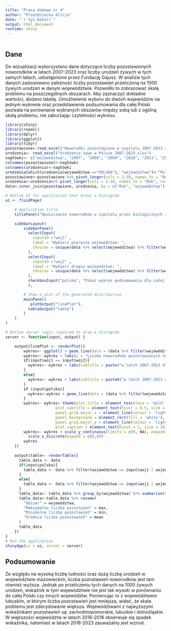 ---
title: "Praca domowa nr 4"
author: "Przeździecka Alicja"
date: "`r Sys.Date()`"
output: html_document
runtime: shiny
---

```{r setup, include=FALSE}

```

## Dane

Do wizualizacji wykorzystano dane dotyczące liczby pozostawionych noworodków w latach 2007-2023 oraz liczby urodzeń żywych w tych samych latach, udostępnione przez Fundację Gajusz. W analizie tych danych zastosowano zależność liczby pozostawień przeliczoną na 1000 żywych urodzeń w danym województwie. Pozwoliło to zobrazować skalę problemu na poszczególnych obszarach. Aby zaznaczyć dokładne wartości, dodano tabelę. Umożliwienie wyboru do dwóch województw na jednym wykresie oraz przedstawienie podsumowania dla całej Polski pozwala na porównanie wybranych obszarów między sobą lub z ogólną skalą problemu, nie zaburzając czytelności wykresu.

```{r , message=FALSE}
library(shiny)
library(readxl)
library(dplyr)
library(ggplot2)
library(tidyr)
pozostawione<-read_excel("Noworodki pozostawione w szpitalu 2007-2023.xlsx", skip=2, range = "A9:R25", col_names = FALSE)
urodzenia<- read_excel("Urodzenia żywe w Polsce 2007-2023.xlsx")
nagłówki<- c("województwa", "2007", "2008", "2009", "2010", "2011", "2012", "2013", "2014", "2015", "2016", "2017", "2018", "2019", "2020", "2021", "2022", "2023")
colnames(pozostawione)<-nagłówki
colnames(urodzenia)<-nagłówki
urodzenia[which(urodzenia$województwa =="POLSKA"), "województwa"]<-"Polska"
pozostawione<-pozostawione %>% pivot_longer(cols = 2:18, names_to = "Rok", values_to = "liczba_pozostawień")
urodzenia<-urodzenia%>% pivot_longer(cols = 2:18, names_to = "Rok", values_to = "liczba_urodzeń")
data<-inner_join(pozostawione, urodzenia, by = c("Rok", "województwa"))%>% mutate(liczba_pozostawień_na_1000 = 1000*liczba_pozostawień / liczba_urodzeń)

# Define UI for application that draws a histogram
ui <- fluidPage(

    # Application title
    titlePanel("Opuszczanie noworodków w szpitalu przez biologicznych rodziców"),

    sidebarLayout(
        sidebarPanel(
          selectInput(
            inputId ="woj1" ,
            label = "Wybierz pierwsze województwo: ",
            choices = unique(data %>% select(województwa) %>% filter(województwa != "Polska")) 
          ),
          selectInput(
            inputId ="woj2" ,
            label = "Wybierz drugie województwo: ",
            choices = unique(data %>% select(województwa) %>% filter(województwa != "Polska"))
          ),
          checkboxInput("polska", "Pokaż wykres podsumowania dla całej Polski", TRUE)
          ),

        # Show a plot of the generated distribution
        mainPanel(
           plotOutput("linePlot"),
          tableOutput("table")
        )
    )
)

# Define server logic required to draw a histogram
server <- function(input, output) {

    output$linePlot <- renderPlot({
        wykres<- ggplot() + geom_line(data = (data %>% filter(województwa == input$woj1 | województwa == input$woj2)), aes(x = Rok, y = liczba_pozostawień_na_1000, colour = województwa, group = województwa), size = 1.2)+ scale_color_manual(values = c("#e4007e", "#315ca8"))
        wykres<- wykres + labs(y = "Liczba noworodków pozostawionych na 1000 żywych urodzeń", title = "Wykres liczby pozostawionych noworodków na 1000 żywych urodzeń", colour = "Województwa")
        if(input$woj1 == input$woj2){
          wykres<- wykres + labs(subtitle = paste("w latch 2007-2023 dla województwa: ", input$woj1))
        }
        else{
          wykres<- wykres + labs(subtitle = paste0("w latch 2007-2023 dla województw: ", input$woj1, ", ", input$woj2 ))
        }
        if (input$polska){
          wykres<-wykres + geom_line(data = (data %>% filter(województwa == "Polska")), aes(x = Rok, y =liczba_pozostawień_na_1000, group = województwa),colour = "#b5e0f3", linetype = "longdash", size = 1) + labs(caption = "Przerywaną linią zaznaczono podsumowanie dla całej Polski")
        }
        wykres<- wykres+ theme(plot.title = element_text(face = 'bold', hjust = 0.5, size = 13),
                      plot.subtitle = element_text(hjust = 0.5, size = 10),
                      panel.grid.major.x = element_line(colour = 'lightgray'),
                      panel.background = element_rect(fill = 'white'),
                      panel.grid.major.y = element_line(colour = 'lightgray'),
                      plot.caption = element_text(hjust = 1, size = 10))
        wykres<- wykres + scale_y_continuous(limits = c(0, NA), expand = c(0,0), breaks = seq(0, max(data$liczba_pozostawień_na_1000), by = 0.5)) + 
          scale_x_discrete(expand = c(0,0))
        wykres
    })
    
    output$table<- renderTable({
      table_data <- data
      if(input$polska){
        table_data <- data %>% filter(województwa == input$woj1 | województwa == input$woj2 | województwa == "Polska")
      }
      else{
        table_data <- data %>% filter(województwa == input$woj1 | województwa == input$woj2)
      }
      table_data<- table_data %>% group_by(województwa) %>% summarise(max = max(liczba_pozostawień), min = min(liczba_pozostawień), mean = mean(liczba_pozostawień))
      table_data<-table_data %>% rename(
        "Obszar" = województwa,
        "Maksymalna liczba pozostwień" = max,
        "Minimalna liczba pozostawień" = min,
        "Średnia liczba pozostawień" = mean
      )
      table_data
    })
}
# Run the application 
shinyApp(ui = ui, server = server)

```

## Podsumowanie

Ze względu na wysoką liczbę ludności oraz dużą liczbę urodzeń w województwie mazowieckim, liczba pozostawień noworodków jest tam również wyższa. Jednak po przeliczeniu tych danych na 1000 żywych urodzeń, wskaźnik w tym województwie nie jest tak wysoki w porównaniu do całej Polski czy innych województw. Porównując to z województwem lubuskim, w którym liczba pozostawień jest mniejsza, widać, że skala problemu jest zdecydowanie większa. Województwami z najwyższymi wskaźnikami pozostawień są: zachodniopomorskie, lubuskie i dolnośląskie. W większości województw w latach 2016-2018 obserwuje się spadek wskaźnika, natomiast w latach 2018-2023 zauważalny jest wzrost.
